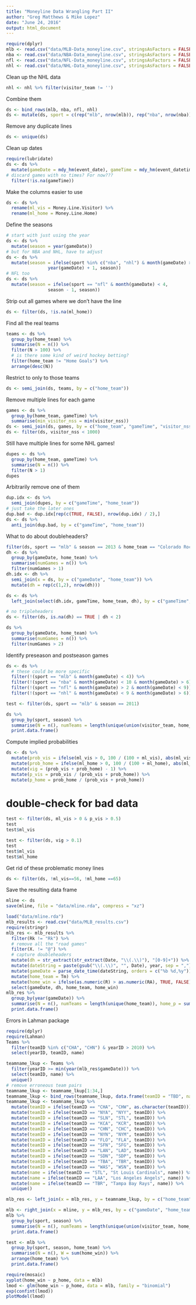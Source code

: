 ```yaml
---
title: "Moneyline Data Wrangling Part II"
author: "Greg Matthews & Mike Lopez"
date: "June 24, 2016"
output: html_document
---
```


```r
require(dplyr)
mlb <- read.csv("data/MLB-Data_moneyline.csv", stringsAsFactors = FALSE)
nba <- read.csv("data/NBA-Data_moneyline.csv", stringsAsFactors = FALSE)
nfl <- read.csv("data/NFL-Data_moneyline.csv", stringsAsFactors = FALSE)
nhl <- read.csv("data/NHL-Data_moneyline.csv", stringsAsFactors = FALSE)
```

Clean up the NHL data

```r
nhl <- nhl %>% filter(visitor_team != '')
```

Combine them

```r
ds <- bind_rows(mlb, nba, nfl, nhl)
ds <- mutate(ds, sport = c(rep("mlb", nrow(mlb)), rep("nba", nrow(nba)), rep("nfl", nrow(nfl)), rep("nhl", nrow(nhl))))
```

Remove any duplicate lines

```r
ds <- unique(ds)
```

Clean up dates

```r
require(lubridate)
ds <- ds %>%
  mutate(gameDate = mdy_hm(event_date), gameTime = mdy_hm(event_datetime)) %>%
# discard games with no times? For now???
  filter(!is.na(gameTime))
```

Make the columns easier to use

```r
ds <- ds %>%
  rename(ml_vis = Money.Line.Visitor) %>%
  rename(ml_home = Money.Line.Home)
```

Define the seasons

```r
# start with just using the year
ds <- ds %>%
  mutate(season = year(gameDate))
# but for NBA and NHL, have to adjust
ds <- ds %>%
  mutate(season = ifelse(sport %in% c("nba", "nhl") & month(gameDate) > 7, 
                year(gameDate) + 1, season))
# NFL too
ds <- ds %>%
  mutate(season = ifelse(sport == "nfl" & month(gameDate) < 4, 
                season - 1, season))
```

Strip out all games where we don't have the line

```r
ds <- filter(ds, !is.na(ml_home))
```

Find all the real teams

```r
teams <- ds %>%
  group_by(home_team) %>%
  summarise(N = n()) %>%
  filter(N > 100) %>%
  # is there some kind of weird hockey betting?
  filter(home_team != "Home Goals") %>%
  arrange(desc(N))
```

Restrict to only to those teams

```r
ds <- semi_join(ds, teams, by = c("home_team"))
```


Remove multiple lines for each game

```r
games <- ds %>%
  group_by(home_team, gameTime) %>%
  summarise(min_visitor_nss = min(visitor_nss))
ds <- semi_join(ds, games, by = c("home_team", "gameTime", "visitor_nss" = "min_visitor_nss"))
ds <- filter(ds, visitor_nss < 1000)
```

Still have multiple lines for some NHL games!

```r
dupes <- ds %>%
  group_by(home_team, gameTime) %>%
  summarise(N = n()) %>%
  filter(N > 1)
dupes
```

Arbitrarily remove one of them

```r
dup.idx <- ds %>%
  semi_join(dupes, by = c("gameTime", "home_team"))
# just take the later ones
dup.bad <- dup.idx[rep(c(TRUE, FALSE), nrow(dup.idx) / 2),]
ds <- ds %>%
  anti_join(dup.bad, by = c("gameTime", "home_team"))
```


What to do about doubleheaders? 

```r
filter(ds, sport == "mlb" & season == 2013 & home_team == "Colorado Rockies" & month(gameDate) == 4 & day(gameDate) == 16) %>% print.data.frame()
dh <- ds %>%
  group_by(gameDate, home_team) %>%
  summarise(numGames = n()) %>%
  filter(numGames > 1)
dh.idx <- dh %>%
  semi_join(x = ds, by = c("gameDate", "home_team")) %>%
  mutate(dh = rep(c(1,2), nrow(dh)))

ds <- ds %>%
  left_join(select(dh.idx, gameTime, home_team, dh), by = c("gameTime", "home_team"))

# no tripleheaders
ds <- filter(ds, is.na(dh) == TRUE | dh < 2)

ds %>%
  group_by(gameDate, home_team) %>%
  summarise(numGames = n()) %>%
  filter(numGames > 2)
```

Identify preseason and postseason games

```r
ds <- ds %>%
  # these could be more specific
  filter(!(sport == "mlb" & month(gameDate) < 4)) %>%
  filter(!(sport == "nba" & month(gameDate) < 10 & month(gameDate) > 6)) %>%
  filter(!(sport == "nfl" & month(gameDate) > 2 & month(gameDate) < 9)) %>%
  filter(!(sport == "nhl" & month(gameDate) < 9 & month(gameDate) > 6))
```

```r
test <- filter(ds, sport == "mlb" & season == 2011)

ds %>%
  group_by(sport, season) %>%
  summarise(N = n(), numTeams = length(unique(union(visitor_team, home_team)))) %>%
  print.data.frame()
```


Compute implied probabilities

```r
ds <- ds %>%
  mutate(prob_vis = ifelse(ml_vis > 0, 100 / (100 + ml_vis), abs(ml_vis) / (100 + abs(ml_vis)))) %>%
  mutate(prob_home = ifelse(ml_home > 0, 100 / (100 + ml_home), abs(ml_home) / (100 + abs(ml_home)))) %>%
  mutate(vig = (prob_vis + prob_home) - 1) %>%
  mutate(p_vis = prob_vis / (prob_vis + prob_home)) %>%
  mutate(p_home = prob_home / (prob_vis + prob_home))
```

# double-check for bad data

```r
test <- filter(ds, ml_vis > 0 & p_vis > 0.5)
test
test$ml_vis

test <- filter(ds, vig > 0.1)
test
test$ml_vis
test$ml_home

```

Get rid of these problematic money lines 

```r
ds <- filter(ds, !ml_vis==56, !ml_home ==65)
```


Save the resulting data frame

```r
mline <- ds
save(mline, file = "data/mline.rda", compress = "xz")
```


```r
load("data/mline.rda")
mlb_results <- read.csv("data/MLB_results.csv")
require(stringr)
mlb_res <- mlb_results %>%
  filter(Rk != "Rk") %>%
  # remove all the "road games"
  filter(X. != "@") %>%
  # capture doubleheaders
  mutate(dh = str_extract(str_extract(Date, "\\(.\\)"), "[0-9]+")) %>%
  mutate(dateString = paste(gsub("\\(.\\)", "", Date), year, sep = ",")) %>%
  mutate(gameDate = parse_date_time(dateString, orders = c("%b %d,%y"))) %>%
  mutate(home_team = Tm) %>%
  mutate(home_win = ifelse(as.numeric(R) > as.numeric(RA), TRUE, FALSE)) %>%
  select(gameDate, dh, home_team, home_win)
mlb_res %>%
  group_by(year(gameDate)) %>%
  summarise(N = n(), numTeams = length(unique(home_team)), home_p = sum(home_win) / n()) %>%
  print.data.frame()
```

Errors in Lahman package

```r
require(dplyr)
require(Lahman)
Teams %>%
  filter(teamID %in% c("CHA", "CHN") & yearID > 2010) %>%
  select(yearID, teamID, name)
```

```r
teamname_lkup <- Teams %>%
  filter(yearID >= min(year(mlb_res$gameDate))) %>%
  select(teamID, name) %>%
  unique()
# remove erroneous team pairs
teamname_lkup <- teamname_lkup[1:34,]
teamname_lkup <- bind_rows(teamname_lkup, data.frame(teamID = "TBD", name = "Tampa Bay Rays"))
teamname_lkup <- teamname_lkup %>%
  mutate(teamID = ifelse(teamID == "CHA", "CHW", as.character(teamID))) %>%
  mutate(teamID = ifelse(teamID == "NYA", "NYY", teamID)) %>%
  mutate(teamID = ifelse(teamID == "SLN", "STL", teamID)) %>%
  mutate(teamID = ifelse(teamID == "KCA", "KCR", teamID)) %>%
  mutate(teamID = ifelse(teamID == "CHN", "CHC", teamID)) %>%
  mutate(teamID = ifelse(teamID == "NYN", "NYM", teamID)) %>%
  mutate(teamID = ifelse(teamID == "FLO", "FLA", teamID)) %>%
  mutate(teamID = ifelse(teamID == "SFN", "SFG", teamID)) %>%
  mutate(teamID = ifelse(teamID == "LAN", "LAD", teamID)) %>%
  mutate(teamID = ifelse(teamID == "SDN", "SDP", teamID)) %>%
  mutate(teamID = ifelse(teamID == "TBA", "TBR", teamID)) %>%
  mutate(teamID = ifelse(teamID == "WAS", "WSN", teamID)) %>%
  mutate(name = ifelse(teamID == "STL", "St Louis Cardinals", name)) %>%
  mutate(name = ifelse(teamID == "LAA", "Los Angeles Angels", name)) %>%
  mutate(name = ifelse(teamID == "TBR", "Tampa Bay Rays", name)) %>%
  unique()

mlb_res <- left_join(x = mlb_res, y = teamname_lkup, by = c("home_team" = "teamID"))
```

```r
mlb <- right_join(x = mline, y = mlb_res, by = c("gameDate", "home_team" = "name"))
mlb %>%
  group_by(sport, season) %>%
  summarise(N = n(), numTeams = length(unique(union(visitor_team, home_team)))) %>%
  print.data.frame()

test <- mlb %>%
  group_by(sport, season, home_team) %>%
  summarise(N = n(), W = sum(home_win)) %>%
  arrange(home_team) %>%
  print.data.frame()
```

```r
require(mosaic)
xyplot(home_win ~ p_home, data = mlb)
lmod <- glm(home_win ~ p_home, data = mlb, family = "binomial")
exp(confint(lmod))
plotModel(lmod)
```

